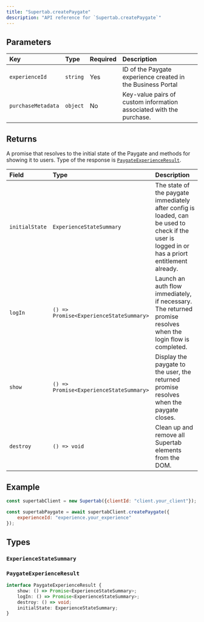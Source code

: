```yaml
---
title: "Supertab.createPaygate"
description: "API reference for `Supertab.createPaygate`"
---
```



## Parameters

| Key            | Type     | Required | Description                                                 |
|:---------------|:---------|:---------|:------------------------------------------------------------|
| `experienceId` | `string` | Yes      | ID of the Paygate experience created in the Business Portal |
| `purchaseMetadata` | `object` | No | Key-value pairs of custom information associated with the purchase. |

## Returns

A promise that resolves to the initial state of the Paygate and methods for showing it to users. Type of the response is [`PaygateExperienceResult`](#paygateexperienceresult).

| Field          | Type                                    | Description                                                                                                                                     |
|:---------------|:----------------------------------------|:------------------------------------------------------------------------------------------------------------------------------------------------|
| `initialState` | `ExperienceStateSummary`                | The state of the paygate immediately after config is loaded, can be used to check if the user is logged in or has a priort entitlement already. |
| `logIn`        | `() => Promise<ExperienceStateSummary>` | Launch an auth flow immediately, if necessary. The returned promise resolves when the login flow is completed.                                  |
| `show`         | `() => Promise<ExperienceStateSummary>` | Display the paygate to the user, the returned promise resolves when the paygate closes.                                                         |
| `destroy`      | `() => void`                            | Clean up and remove all Supertab elements from the DOM.

## Example

```javascript
const supertabClient = new Supertab({clientId: "client.your_client"});

const supertabPaygate = await supertabClient.createPaygate({
    experienceId: "experience.your_experience"
});
```

## Types

### `ExperienceStateSummary`

<ExperienceStateSummaryTypes />

### `PaygateExperienceResult`

```typescript PaygateExperienceResult type definition
interface PaygateExperienceResult {
    show: () => Promise<ExperienceStateSummary>;
    logIn: () => Promise<ExperienceStateSummary>;
    destroy: () => void;
    initialState: ExperienceStateSummary;
}
```
